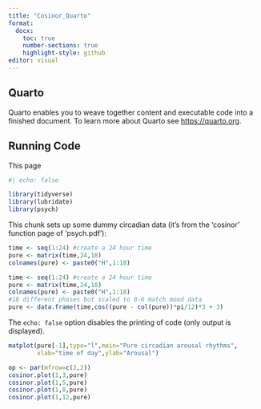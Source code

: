 ```yaml
---
title: "Cosinor_Quarto"
format: 
  docx:
    toc: true
    number-sections: true
    highlight-style: github
editor: visual
---
```


## Quarto

Quarto enables you to weave together content and executable code into a finished document. To learn more about Quarto see <https://quarto.org>.

## Running Code

This page

```r

#| echo: false

library(tidyverse)
library(lubridate)
library(psych)


```

This chunk sets up some dummy circadian data (it's from the 'cosinor' function page of 'psych.pdf'):

```r


time <- seq(1:24) #create a 24 hour time
pure <- matrix(time,24,18)
colnames(pure) <- paste0("H",1:18)

time <- seq(1:24) #create a 24 hour time
pure <- matrix(time,24,18)
colnames(pure) <- paste0("H",1:18)
#18 different phases but scaled to 0-6 match mood data
pure <- data.frame(time,cos((pure - col(pure))*pi/12)*3 + 3)


```

The `echo: false` option disables the printing of code (only output is displayed).

```r


matplot(pure[-1],type="l",main="Pure circadian arousal rhythms",
        xlab="time of day",ylab="Arousal")


```

```r

op <- par(mfrow=c(2,2))
cosinor.plot(1,3,pure)
cosinor.plot(1,5,pure)
cosinor.plot(1,8,pure)
cosinor.plot(1,12,pure)

```

```{}
```
